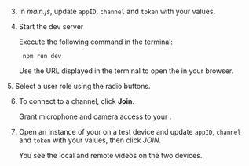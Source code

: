 <PlatformWrapper platform="web">
        
3.  In *main.js*, update `appID`, `channel` and `token` with your values.

4.  Start the dev server

    Execute the following command in the terminal:

    ``` terminal
     npm run dev
    ```

    Use the URL displayed in the terminal to open the <Vpl k="CLIENT" /> in your browser.

<ProductWrapper product="interactive-live-streaming">
5. Select a user role using the radio buttons.
</ProductWrapper>

6.  To connect to a channel, click **Join**.

    Grant microphone and camera access to your <Vpl k="CLIENT" />.

2.  Open an instance of your <Vpl k="CLIENT" /> on a test device and update `appID`, `channel` and `token` with your values, then click *JOIN*.

    You see the local and remote videos on the two devices.
</PlatformWrapper>
